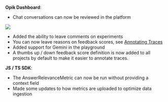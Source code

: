 **Opik Dashboard**:

- Chat conversations can now be reviewed in the platform

<Frame>
  <img src="/img/changelog/2025-03-03/chat_conversations.png" />
</Frame>

- Added the ability to leave comments on experiments
- You can now leave reasons on feedback scores, see [Annotating Traces](/tracing/annotate_traces)
- Added support for Gemini in the playground
- A thumbs up / down feedback score definition is now added to all projects by default to make it easier
  to annotate traces.

**JS / TS SDK**:

- The AnswerRelevanceMetric can now be run without providing a context field
- Made some updates to how metrics are uploaded to optimize data ingestion
